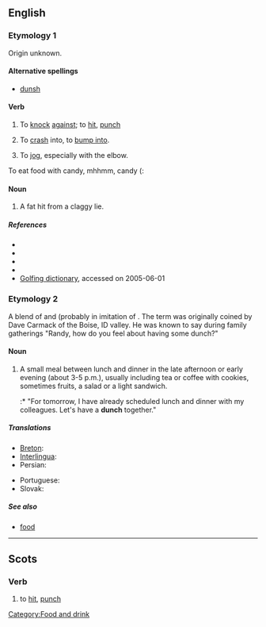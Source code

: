 {{also|Dunch}}
==English==

===Etymology 1===
Origin unknown.

====Alternative spellings====
* [[dunsh]] {{qualifier|Geordie}}

====Verb====
{{en-verb|dunches|'''[[dunching]]''' '''or''' '''[[dunchin]]'''|dunched|dunched}}

# {{Geordie}} To [[knock]] [[against]]; to [[hit]], [[punch]]
# {{Geordie}} To [[crash]] into, to [[bump into]].
# {{UK}} To [[jog]], especially with the elbow. 

To eat food with candy, mhhmm, candy (:

====Noun====
{{en-noun|-}}

# {{golf}} A fat hit from a claggy lie.

=====References=====
* {{R:New Geordie Dictionary 1987}}
* {{R:Palgrave}}
* {{R:Dobson & Irwin Newcastle 1970}}
* {{R:Northumberland 1880}}
* [http://www.worldgolf.com/wglibrary/reference/dictionary/dpage.html Golfing dictionary], accessed on 2005-06-01

===Etymology 2===
A blend of {{term|lunch}} and {{term|dinner}} (probably in imitation of {{term|brunch}}.   The term was originally coined by Dave Carmack of the Boise, ID valley.  He was known to say during family gatherings "Randy, how do you feel about having some dunch?"  

====Noun====
{{en-noun|-}}

# A small meal between lunch and dinner in the late afternoon or early evening (about 3-5 p.m.), usually including tea or coffee with cookies, sometimes fruits, a salad or a light sandwich.
#:* "For tomorrow, I have already scheduled lunch and dinner with my colleagues. Let's have a '''dunch''' together."

=====Translations=====
{{trans-top|small meal between lunch and dinner}}
* [[Breton]]: {{t|br|adverenn|f|xs=Breton}}
* [[Interlingua]]: {{t-|ia|merenda|xs=Interlingua}}
* Persian: {{t|fa|عصرانه|tr=asraneh|sc=fa-Arab|xs=Persian}}
{{trans-mid}}
* Portuguese: {{t+|pt|merenda|f}}
* Slovak: {{t-|sk|olovrant|m}}
{{trans-bottom}}

=====See also=====
* [[food]]

[[Category:Food and drink]]

----

==Scots==

===Verb===
{{sco-verb|dunches|dunchin|duncht|duncht}}

# to [[hit]], [[punch]]